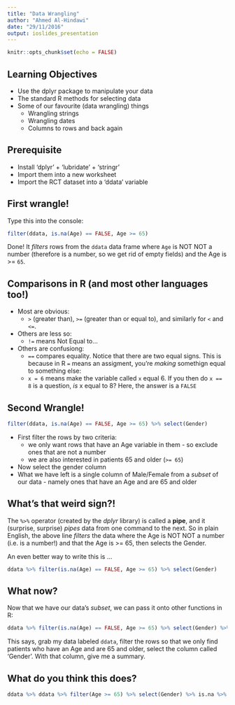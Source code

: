 ```yaml
---
title: "Data Wrangling"
author: "Ahmed Al-Hindawi"
date: "29/11/2016"
output: ioslides_presentation
---
```


```r
knitr::opts_chunk$set(echo = FALSE)
```

## Learning Objectives

- Use the dplyr package to manipulate your data
- The standard R methods for selecting data
- Some of our favourite (data wrangling) things
    + Wrangling strings
    + Wrangling dates
    + Columns to rows and back again


## Prerequisite

- Install 'dplyr' + 'lubridate' + 'stringr'
- Import them into a new worksheet
- Import the RCT dataset into a 'ddata' variable

## First wrangle!

Type this into the console:
```r
filter(ddata, is.na(Age) == FALSE, Age >= 65)
```

Done! It _filters_ rows from the `ddata` data frame where `Age` is NOT NOT a number (therefore is a number, so we get rid of empty fields) and the Age is >= `65`.

## Comparisons in R (and most other languages too!)

- Most are obvious:
    + `>` (greater than), `>=` (greater than or equal to), and similarly for `<` and `<=`.
- Others are less so:
    + `!=` means Not Equal to...
- Others are confusiong:
    + `==` compares equality. Notice that there are two equal signs. This is because in R `=` means an assigment, you're _making_ somethign equal to something else:
    + `x = 6` means make the variable called `x` equal 6. If you then do `x == 8` is a question, _is_ x equal to 8? Here, the answer is a `FALSE`

## Second Wrangle!

```r
filter(ddata, is.na(Age) == FALSE, Age >= 65) %>% select(Gender)
```

- First filter the rows by two criteria:
    + we only want rows that have an Age variable in them - so exclude ones that are not a number
    + we are also interested in patients 65 and older (`>= 65`)
- Now select the gender column
- What we have left is a single column of Male/Female from a _subset_ of our data - namely ones that have an Age and are 65 and older

## What's that weird sign?!

The `%>%` operator (created by the _dplyr_ library) is called a **pipe**, and it (surprise, surprise) _pipes_ data from one command to the next. So in plain English, the above line _filters_ the data where the Age  is NOT NOT a  number (i.e. is a number!) and that the Age is >= 65, then selects the Gender.

An even better way to write this is ...

```r
ddata %>% filter(is.na(Age) == FALSE, Age >= 65) %>% select(Gender)
```

## What now?

Now that we have our data's _subset_, we can pass it onto other functions in R:

```r
ddata %>% filter(is.na(Age) == FALSE, Age >= 65) %>% select(Gender) %>% summary
```

This says, grab my data labeled `ddata`, filter the rows so that we only find patients who have an Age and are 65 and older, select the column called 'Gender'. With that column, give me a summary.

## What do you think this does?

```r
ddata %>% ddata %>% filter(Age >= 65) %>% select(Gender) %>% is.na %>% sum
```
